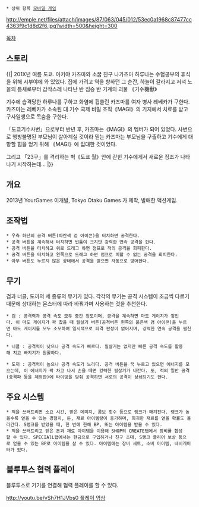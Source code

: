 * 상위 항목 [[모바일 게임]]
http://emple.net/files/attach/images/87/063/045/012/53ec0a1968c87477cc4363f9c1d8d2f6.jpg?width=500&height=300


[[목차]]
== 스토리 ==
{{|
201X년 여름 도쿄.
아키야 카즈마와 소꿉 친구 나가츠마 하루나는 수험공부의 휴식을 위해 시부야에 와 있었다.
집에 가려고 역을 향하던 그 순간, 하늘이 갈라지고 저녁 노을의 틈새로부터 갑작스레 나타난 반 짐승 반 기계의 괴물 《기수機獸》

기수에 습격당한 하루나를 구하고 화염에 휩쓸린 카즈마를 여자 병사 레베카가 구한다.
카즈마는 레베카가 소속된 대 기수 국제 비밀 조직《MAGI》의 기지에서 치료를 받고 구사일생으로 목숨을 구한다.

「도쿄기수사변」으로부터 반년 후, 카즈마는《MAGI》의 멤버가 되어 있었다.
사변으로 행방불명된 부모님이 살아계실 것이라 믿는 카즈마는 부모님을 구출하고 기수에게 대항할 힘을 얻기 위해 《MAGI》에 입대한 것이었다.

그리고 「23구」를 격리하는 벽《도쿄 월》안에 갇힌 기수에게서 새로운 징조가 나타나기 시작하는데…
|}}

== 개요 ==
2013년 YourGames 이개발, Tokyo Otaku Games 가 제작, 발매한 액션게임.

== 조작법 ==
 * 우측 하단의 공격 버튼(파란색 검 아이콘)을 터치하면 공격한다.
 * 공격 버튼을 계속해서 터치하면 빈틈이 크지만 강력한 연속 공격을 한다.
 * 공격 버튼을 터치하고 위로 드래그 하면 점프로 적의 공격을 회피한다.
 * 공격 버튼을 터치하고 왼쪽으로 드래그 하면 점프로 피할 수 없는 공격을 회피한다.
 * 아무 버튼도 누르지 않은 상태에서 공격을 받으면 자동으로 방어한다.

== 무기 ==
검과 너클, 도끼의 세 종류의 무기가 있다. 각각의 무기는 공격 시스템이 조금씩 다르기 때문에 상대하는 몬스터에 따라 바꿔가며 사용하는 것을 추천한다.

 * 검 : 공격력과 공격 속도 모두 중간 정도이며, 공격을 계속하면 마도 게이지가 쌓인다. 이 마도 게이지가 꽉 찼을 때 필살기 버튼(공격버튼 왼쪽의 붉은색 검 아이콘)을 누르면 마도 게이지를 모두 소모하여 일시적으로 피격 판정이 없어지며, 강력한 연속 공격을 펼친다.

 * 너클 : 공격력이 낮으나 공격 속도가 빠르다. 필살기는 없지만 빠른 공격 속도를 활용해 치고 빠지기가 원활하다.

 * 도끼 : 공격력이 높으나 공격 속도가 느리다. 공격 버튼을 꾹 누르고 있으면 에너지를 모으는데, 이 에너지가 꽉 차고 나서 손을 떼면 강력한 필살기가 나간다. 또, 적의 일반 공격(충격파 등을 제외한)에 타이밍을 맞춰 공격하면 서로의 공격이 상쇄되기도 한다.

== 주요 시스템 ==
 * 적을 쓰러트리면 소요 시간, 받은 데미지, 콤보 횟수 등으로 랭크가 매겨진다. 랭크가 높을수록 얻을 수 있는 경험치, 돈, 재료 아이템량이 증가하며, 희귀한 재료를 얻을 확률도 올라간다. S랭크를 받았을 때, 한 번에 한해 BP, 또는 아이템을 받을 수 있다. 
 * 적을 쓰러트리고 얻은 돈과 재료 아이템을 이용해 SHOP의 CREATE탭에서 장비를 합성할 수 있다. SPECIAlL탭에서는 현금으로 구입하거나 친구 초대, S랭크 클리어 보상 등으로 얻을 수 있는 BP로 아이템을 살 수 있다. 아이템에는 장비 세트, 소비 아이템, 네비게이터가 있다.
== 블루투스 협력 플레이 ==
블루투스로 기기를 연결해 협력 플레이를 할 수 있다.

[[http://youtu.be/vSh7H1JVbs0 플레이 영상]]
